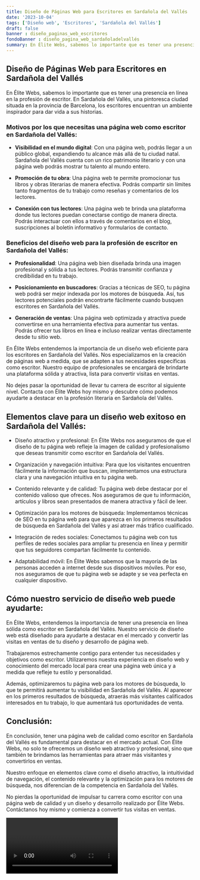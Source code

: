 ```yaml
---
title: Diseño de Páginas Web para Escritores en Sardañola del Vallés
date: '2023-10-04'
tags: ['Diseño web', 'Escritores', 'Sardañola del Vallés']
draft: false
banner : diseño_paginas_web_escritores
fondoBanner : diseño_pagina_web_sardañoladelvallés
summary: En Élite Webs, sabemos lo importante que es tener una presencia en línea en la profesión de escritor. En Sardañola del Vallés, una pintoresca ciudad situada en la provincia de Barcelona, los escritores encuentran un ambiente inspirador para dar vida a sus historias. 
---
```


## Diseño de Páginas Web para Escritores en Sardañola del Vallés

En Élite Webs, sabemos lo importante que es tener una presencia en línea en la profesión de escritor. En Sardañola del Vallés, una pintoresca ciudad situada en la provincia de Barcelona, los escritores encuentran un ambiente inspirador para dar vida a sus historias. 

### Motivos por los que necesitas una página web como escritor en Sardañola del Vallés:

- **Visibilidad en el mundo digital**: Con una página web, podrás llegar a un público global, expandiendo tu alcance más allá de tu ciudad natal. Sardañola del Vallés cuenta con un rico patrimonio literario y con una página web podrás mostrar tu talento al mundo entero.

- **Promoción de tu obra**: Una página web te permite promocionar tus libros y obras literarias de manera efectiva. Podrás compartir sin límites tanto fragmentos de tu trabajo como reseñas y comentarios de los lectores.

- **Conexión con tus lectores**: Una página web te brinda una plataforma donde tus lectores puedan conectarse contigo de manera directa. Podrás interactuar con ellos a través de comentarios en el blog, suscripciones al boletín informativo y formularios de contacto.

### Beneficios del diseño web para la profesión de escritor en Sardañola del Vallés:

- **Profesionalidad**: Una página web bien diseñada brinda una imagen profesional y sólida a tus lectores. Podrás transmitir confianza y credibilidad en tu trabajo.

- **Posicionamiento en buscadores**: Gracias a técnicas de SEO, tu página web podrá ser mejor indexada por los motores de búsqueda. Así, tus lectores potenciales podrán encontrarte fácilmente cuando busquen escritores en Sardañola del Vallés.

- **Generación de ventas**: Una página web optimizada y atractiva puede convertirse en una herramienta efectiva para aumentar tus ventas. Podrás ofrecer tus libros en línea e incluso realizar ventas directamente desde tu sitio web.

En Élite Webs entendemos la importancia de un diseño web eficiente para los escritores en Sardañola del Vallés. Nos especializamos en la creación de páginas web a medida, que se adapten a tus necesidades específicas como escritor. Nuestro equipo de profesionales se encargará de brindarte una plataforma sólida y atractiva, lista para convertir visitas en ventas.

No dejes pasar la oportunidad de llevar tu carrera de escritor al siguiente nivel. Contacta con Élite Webs hoy mismo y descubre cómo podemos ayudarte a destacar en la profesión literaria en Sardañola del Vallés.

<GifSeo />

<Cta />

## Elementos clave para un diseño web exitoso en Sardañola del Vallés:

- Diseño atractivo y profesional: En Élite Webs nos aseguramos de que el diseño de tu página web refleje la imagen de calidad y profesionalismo que deseas transmitir como escritor en Sardañola del Vallés. 

- Organización y navegación intuitiva: Para que los visitantes encuentren fácilmente la información que buscan, implementamos una estructura clara y una navegación intuitiva en tu página web.

- Contenido relevante y de calidad: Tu página web debe destacar por el contenido valioso que ofreces. Nos aseguramos de que tu información, artículos y libros sean presentados de manera atractiva y fácil de leer.

- Optimización para los motores de búsqueda: Implementamos técnicas de SEO en tu página web para que aparezca en los primeros resultados de búsqueda en Sardañola del Vallés y así atraer más tráfico cualificado. 

- Integración de redes sociales: Conectamos tu página web con tus perfiles de redes sociales para ampliar tu presencia en línea y permitir que tus seguidores compartan fácilmente tu contenido.

- Adaptabilidad móvil: En Élite Webs sabemos que la mayoría de las personas acceden a internet desde sus dispositivos móviles. Por eso, nos aseguramos de que tu página web se adapte y se vea perfecta en cualquier dispositivo.

## Cómo nuestro servicio de diseño web puede ayudarte:

En Élite Webs, entendemos la importancia de tener una presencia en línea sólida como escritor en Sardañola del Vallés. Nuestro servicio de diseño web está diseñado para ayudarte a destacar en el mercado y convertir las visitas en ventas de tu diseño y desarrollo de página web.

Trabajaremos estrechamente contigo para entender tus necesidades y objetivos como escritor. Utilizaremos nuestra experiencia en diseño web y conocimiento del mercado local para crear una página web única y a medida que refleje tu estilo y personalidad.

Además, optimizaremos tu página web para los motores de búsqueda, lo que te permitirá aumentar tu visibilidad en Sardañola del Vallés. Al aparecer en los primeros resultados de búsqueda, atraerás más visitantes calificados interesados en tu trabajo, lo que aumentará tus oportunidades de venta.

## Conclusión:

En conclusión, tener una página web de calidad como escritor en Sardañola del Vallés es fundamental para destacar en el mercado actual. Con Élite Webs, no solo te ofrecemos un diseño web atractivo y profesional, sino que también te brindamos las herramientas para atraer más visitantes y convertirlos en ventas.

Nuestro enfoque en elementos clave como el diseño atractivo, la intuitividad de navegación, el contenido relevante y la optimización para los motores de búsqueda, nos diferencian de la competencia en Sardañola del Vallés.

No pierdas la oportunidad de impulsar tu carrera como escritor con una página web de calidad y un diseño y desarrollo realizado por Élite Webs. Contáctanos hoy mismo y comienza a convertir tus visitas en ventas.

<Video />

<CtaBot job='Escritores' city='Sardañola del Vallés'/>

<Gmaps query='Sardañola del Vallés+españa+maps' />